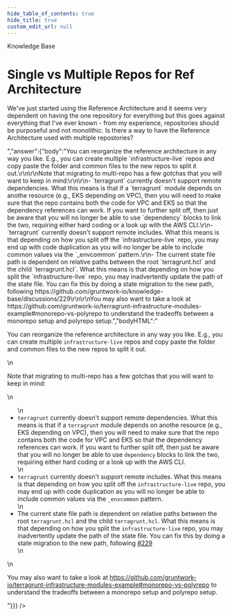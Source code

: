 ```yaml
---
hide_table_of_contents: true
hide_title: true
custom_edit_url: null
---
```



<CenterLayout>
<span className="title">Knowledge Base</span>
<h1>Single vs Multiple Repos for Ref Architecture</h1>
<GitHub discussion={{"id":"D_kwDOF8slf84AO5nA","number":227,"author":{"login":"AMMullan"},"title":"Single vs Multiple Repos for Ref Architecture","body":"We've just started using the Reference Architecture and it seems very dependent on having the one repository for everything but this goes against everything that I've ever known - from my experience, repositories should be purposeful and not monolithic. Is there a way to have the Reference Architecture used with multiple repostories?","bodyHTML":"<p dir=\"auto\">We've just started using the Reference Architecture and it seems very dependent on having the one repository for everything but this goes against everything that I've ever known - from my experience, repositories should be purposeful and not monolithic. Is there a way to have the Reference Architecture used with multiple repostories?</p>","answer":{"body":"You can reorganize the reference architecture in any way you like. E.g., you can create multiple `infrastructure-live` repos and copy paste the folder and common files to the new repos to split it out.\r\n\r\nNote that migrating to multi-repo has a few gotchas that you will want to keep in mind:\r\n\r\n- `terragrunt` currently doesn't support remote dependencies. What this means is that if a `terragrunt` module depends on anothe resource (e.g., EKS depending on VPC), then you will need to make sure that the repo contains both the code for VPC and EKS so that the dependency references can work. If you want to further split off, then just be aware that you will no longer be able to use `dependency` blocks to link the two, requiring either hard coding or a look up with the AWS CLI.\r\n- `terragrunt` currently doesn't support remote includes. What this means is that depending on how you split off the `infrastructure-live` repo, you may end up with code duplication as you will no longer be able to include common values via the `_envcommon` pattern.\r\n- The current state file path is dependent on relative paths between the root `terragrunt.hcl` and the child `terragrunt.hcl`. What this means is that depending on how you split the `infrastructure-live` repo, you may inadvertently update the path of the state file. You can fix this by doing a state migration to the new path, following https://github.com/gruntwork-io/knowledge-base/discussions/229\r\n\r\nYou may also want to take a look at https://github.com/gruntwork-io/terragrunt-infrastructure-modules-example#monorepo-vs-polyrepo to understand the tradeoffs between a monorepo setup and polyrepo setup.","bodyHTML":"<p dir=\"auto\">You can reorganize the reference architecture in any way you like. E.g., you can create multiple <code class=\"notranslate\">infrastructure-live</code> repos and copy paste the folder and common files to the new repos to split it out.</p>\n<p dir=\"auto\">Note that migrating to multi-repo has a few gotchas that you will want to keep in mind:</p>\n<ul dir=\"auto\">\n<li><code class=\"notranslate\">terragrunt</code> currently doesn't support remote dependencies. What this means is that if a <code class=\"notranslate\">terragrunt</code> module depends on anothe resource (e.g., EKS depending on VPC), then you will need to make sure that the repo contains both the code for VPC and EKS so that the dependency references can work. If you want to further split off, then just be aware that you will no longer be able to use <code class=\"notranslate\">dependency</code> blocks to link the two, requiring either hard coding or a look up with the AWS CLI.</li>\n<li><code class=\"notranslate\">terragrunt</code> currently doesn't support remote includes. What this means is that depending on how you split off the <code class=\"notranslate\">infrastructure-live</code> repo, you may end up with code duplication as you will no longer be able to include common values via the <code class=\"notranslate\">_envcommon</code> pattern.</li>\n<li>The current state file path is dependent on relative paths between the root <code class=\"notranslate\">terragrunt.hcl</code> and the child <code class=\"notranslate\">terragrunt.hcl</code>. What this means is that depending on how you split the <code class=\"notranslate\">infrastructure-live</code> repo, you may inadvertently update the path of the state file. You can fix this by doing a state migration to the new path, following <a class=\"issue-link js-issue-link\" data-error-text=\"Failed to load title\" data-id=\"3906542\" data-permission-text=\"Title is private\" data-url=\"https://github.com/gruntwork-io/knowledge-base/discussions/229\" data-hovercard-type=\"discussion\" data-hovercard-url=\"/gruntwork-io/knowledge-base/discussions/229/hovercard\" href=\"https://github.com/gruntwork-io/knowledge-base/discussions/229\">#229</a></li>\n</ul>\n<p dir=\"auto\">You may also want to take a look at <a href=\"https://github.com/gruntwork-io/terragrunt-infrastructure-modules-example#monorepo-vs-polyrepo\">https://github.com/gruntwork-io/terragrunt-infrastructure-modules-example#monorepo-vs-polyrepo</a> to understand the tradeoffs between a monorepo setup and polyrepo setup.</p>"}}} />

</CenterLayout>
  

<!-- ##DOCS-SOURCER-START
{
  "sourcePlugin": "github-discussions",
  "hash": "63405fd59b5843b04e914706f2217e29"
}
##DOCS-SOURCER-END -->
